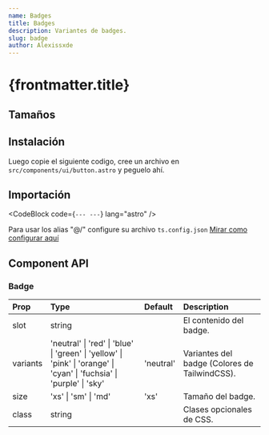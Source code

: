```yaml
---
name: Badges
title: Badges
description: Variantes de badges.
slug: badge
author: Alexissxde
---
```



# {frontmatter.title}

<Tabs client:visible>
	<ComponentPreview slot="preview">
		<Badges />
	</ComponentPreview>
	<CodeBlock
		slot="code"
		filePath="src/components/examples/badges.astro"
		lang="astro"
	/>
</Tabs>

## Tamaños

<ComponentPreview>
  <BadgesSizes />
</ComponentPreview>

## Instalación

<CodeBlock code="npm install class-variance-authority clsx tailwind-merge" lang="bash" />

Luego copie el siguiente codigo, cree un archivo en `src/components/ui/button.astro` y peguelo ahí.

<CodeBlock filePath="src/components/ui/badge.astro" />

## Importación

<CodeBlock
	code={`---
---`}
	lang="astro"
/>

Para usar los alias "@/" configure su archivo `ts.config.json` <a href="/components/installation#configurar-alias-en-el-tsconfigjson">Mirar como configurar aquí</a>

## Component API

### Badge

| Prop     | Type                                                                                                                  | Default   | Description               |
| :------- | :-------------------------------------------------------------------------------------------------------------------- | :-------- | :------------------------ |
| slot     | string                                                                                                                |           | El contenido del badge.  |
| variants | 'neutral' \| 'red' \| 'blue' \| 'green' \| 'yellow' \| 'pink' \| 'orange' \| 'cyan' \| 'fuchsia' \| 'purple' \| 'sky' | 'neutral' | Variantes del badge (Colores de TailwindCSS).     |
| size     | 'xs' \| 'sm' \| 'md'                                                                                                  | 'xs'      | Tamaño del badge.         |
| class    | string                                                                                                                |           | Clases opcionales de CSS. |
